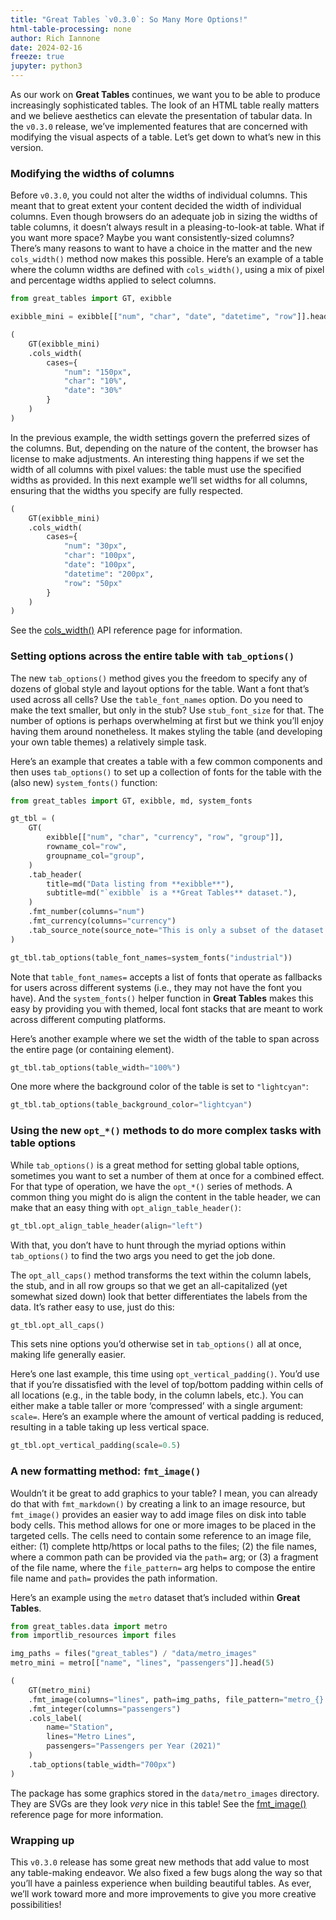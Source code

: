```yaml
---
title: "Great Tables `v0.3.0`: So Many More Options!"
html-table-processing: none
author: Rich Iannone
date: 2024-02-16
freeze: true
jupyter: python3
---
```


As our work on **Great Tables** continues, we want you to be able to produce increasingly sophisticated tables. The look of an HTML table really matters and we believe aesthetics can elevate the presentation of tabular data. In the `v0.3.0` release, we've implemented features that are concerned with modifying the visual aspects of a table. Let's get down to what's new in this version.

### Modifying the widths of columns

Before `v0.3.0`, you could not alter the widths of individual columns. This meant that to great extent your content decided the width of individual columns. Even though browsers do an adequate job in sizing the widths of table columns, it doesn't always result in a pleasing-to-look-at table. What if you want more space? Maybe you want consistently-sized columns? There's many reasons to want to have a choice in the matter and the new `cols_width()` method now makes this possible. Here's an example of a table where the column widths are defined with `cols_width()`, using a mix of pixel and percentage widths applied to select columns.

```python
from great_tables import GT, exibble

exibble_mini = exibble[["num", "char", "date", "datetime", "row"]].head(5)

(
    GT(exibble_mini)
    .cols_width(
        cases={
            "num": "150px",
            "char": "10%",
            "date": "30%"
        }
    )
)
```

In the previous example, the width settings govern the preferred sizes of the columns. But, depending on the nature of the content, the browser has license to make adjustments. An interesting thing happens if we set the width of all columns with pixel values: the table must use the specified widths as provided. In this next example we'll set widths for all columns, ensuring that the widths you specify are fully respected.

```python
(
    GT(exibble_mini)
    .cols_width(
        cases={
            "num": "30px",
            "char": "100px",
            "date": "100px",
            "datetime": "200px",
            "row": "50px"
        }
    )
)
```
See the [cols_width()](`great_tables.GT.cols_width`) API reference page for information.

### Setting options across the entire table with `tab_options()`

The new `tab_options()` method gives you the freedom to specify any of dozens of global style and layout options for the table. Want a font that's used across all cells? Use the `table_font_names` option. Do you need to make the text smaller, but only in the stub? Use `stub_font_size` for that. The number of options is perhaps overwhelming at first but we think you'll enjoy having them around nonetheless. It makes styling the table (and developing your own table themes) a relatively simple task.

Here's an example that creates a table with a few common components and then uses `tab_options()` to set up a collection of fonts for the table with the (also new) `system_fonts()` function:

```python
from great_tables import GT, exibble, md, system_fonts

gt_tbl = (
    GT(
        exibble[["num", "char", "currency", "row", "group"]],
        rowname_col="row",
        groupname_col="group",
    )
    .tab_header(
        title=md("Data listing from **exibble**"),
        subtitle=md("`exibble` is a **Great Tables** dataset."),
    )
    .fmt_number(columns="num")
    .fmt_currency(columns="currency")
    .tab_source_note(source_note="This is only a subset of the dataset.")
)

gt_tbl.tab_options(table_font_names=system_fonts("industrial"))
```

Note that `table_font_names=` accepts a list of fonts that operate as fallbacks for users across different systems (i.e., they may not have the font you have). And the `system_fonts()` helper function in **Great Tables** makes this easy by providing you with themed, local font stacks that are meant to work across different computing platforms.

Here's another example where we set the width of the table to span across the entire page (or containing element).

```python
gt_tbl.tab_options(table_width="100%")
```

One more where the background color of the table is set to `"lightcyan"`:

```python
gt_tbl.tab_options(table_background_color="lightcyan")
```

### Using the new `opt_*()` methods to do more complex tasks with table options

While `tab_options()` is a great method for setting global table options, sometimes you want to set a number of them at once for a combined effect. For that type of operation, we have the `opt_*()` series of methods. A common thing you might do is align the content in the table header, we can make that an easy thing with `opt_align_table_header()`:

```python
gt_tbl.opt_align_table_header(align="left")
```

With that, you don't have to hunt through the myriad options within `tab_options()` to find the two args you need to get the job done.

The `opt_all_caps()` method transforms the text within the column labels, the stub, and in all row groups so that we get an all-capitalized (yet somewhat sized down) look that better differentiates the labels from the data. It's rather easy to use, just do this:

```python
gt_tbl.opt_all_caps()
```

This sets nine options you'd otherwise set in `tab_options()` all at once, making life generally easier.

Here's one last example, this time using `opt_vertical_padding()`. You'd use that if you're dissatisfied with the level of top/bottom padding within cells of all locations (e.g., in the table body, in the column labels, etc.). You can either make a table taller or more 'compressed' with a single argument: `scale=`. Here's an example where the amount of vertical padding is reduced, resulting in a table taking up less vertical space.

```python
gt_tbl.opt_vertical_padding(scale=0.5)
```

### A new formatting method: `fmt_image()`

Wouldn't it be great to add graphics to your table? I mean, you can already do that with `fmt_markdown()` by creating a link to an image resource, but `fmt_image()` provides an easier way to add image files on disk into table body cells. This method allows for one or more images to be placed in the targeted cells. The cells need to contain some reference to an image file, either: (1) complete http/https or local paths to the files; (2) the file names, where a common path can be provided via the `path=` arg; or (3) a fragment of the file name, where the `file_pattern=` arg helps to compose the entire file name and `path=` provides the path information.

Here's an example using the `metro` dataset that's included within **Great Tables**.

```python
from great_tables.data import metro
from importlib_resources import files

img_paths = files("great_tables") / "data/metro_images"
metro_mini = metro[["name", "lines", "passengers"]].head(5)

(
    GT(metro_mini)
    .fmt_image(columns="lines", path=img_paths, file_pattern="metro_{}.svg")
    .fmt_integer(columns="passengers")
    .cols_label(
        name="Station",
        lines="Metro Lines",
        passengers="Passengers per Year (2021)"
    )
    .tab_options(table_width="700px")
)
```

The package has some graphics stored in the `data/metro_images` directory. They are SVGs are they look *very* nice in this table!
See the [fmt_image()](`great_tables.GT.fmt_image`) reference page for more information.

### Wrapping up

This `v0.3.0` release has some great new methods that add value to most any table-making endeavor. We also fixed a few bugs along the way so that you'll have a painless experience when building beautiful tables. As ever, we'll work toward more and more improvements to give you more creative possibilities!
